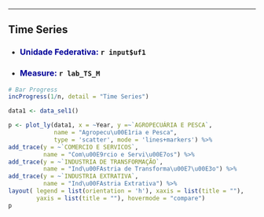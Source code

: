 
--- 

## **Time Series**

+ <h3 class="toc-ignore"><span style="color:#000099">**Unidade Federativa: **</span> `r input$uf1`</h3>

+ <h3 class="toc-ignore"><span style="color:#000099">**Measure: **</span> `r lab_TS_M`</h3>

<div class="row">
<div class="col-sm-12">
```r
# Bar Progress
incProgress(1/n, detail = "Time Series")

data1 <- data_sel1()

p <- plot_ly(data1, x = ~Year, y =~`AGROPECUÁRIA E PESCA`, 
             name = "Agropecu\u00E1ria e Pesca",
             type = 'scatter', mode = 'lines+markers') %>%
add_trace(y = ~`COMERCIO E SERVICOS`, 
          name = "Com\u00E9rcio e Servi\u00E7os") %>%
add_trace(y = ~`INDUSTRIA DE TRANSFORMAÇÃO`, 
          name = "Ind\u00FAstria de Transforma\u00E7\u00E3o") %>%
add_trace(y = ~`INDUSTRIA EXTRATIVA`, 
          name = "Ind\u00FAstria Extrativa") %>%
layout( legend = list(orientation = 'h'), xaxis = list(title = ""),
        yaxis = list(title = ""), hovermode = "compare")
p

```
</div>
</div>

